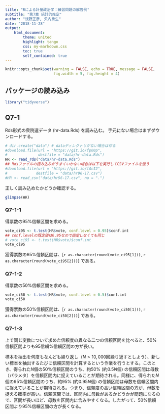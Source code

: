 ```yaml
---
title: "Rによる計量政治学：練習問題の解答例"
subtitle: "第7章 統計的推定"
author: "浅野正彦, 矢内勇生"
date: "2018-11-28"
output:
    html_document:
        theme: united
        highlight: tango
        css: my-markdown.css
        toc: true
        self_contained: true
---
```


```r
knitr::opts_chunk$set(warning = FALSE, echo = TRUE, message = FALSE,
                      fig.width = 5, fig.height = 4)
```

## パッケージの読み込み

```r
library("tidyverse")
```

## Q7-1

Rds形式の衆院選データ (hr-data.Rds) を読み込む。
手元にない場合はまずダウンロードする。
```r
# dir.create("data") # dataディレクトリがない場合は作る
#download.file(url = "https://git.io/fp00p",
#              destfile = "data/hr-data.Rds")
HR <- read_rds("data/hr-data.Rds")
## Rdsファイルの読み込みがうまくいかない場合は以下を実行してCSVファイルを使う
#download.file(url = "https://git.io/fAnI2",
#             destfile = "data/hr96-17.csv")
#HR <- read_csv("data/hr96-17.csv", na = ".")
```

正しく読み込めたかどうか確認する。
```r
glimpse(HR)
```

### Q7-1-1

得票数の95%信頼区間を求める。
```r
vote_ci95 <- t.test(HR$vote, conf.level = 0.95)$conf.int
## conf.levelの既定値は0.95なので指定しなくても同じ
# vote_ci95 <- t.test(HR$vote)$conf.int
vote_ci95
```

獲得票数の95%信頼区間は、[`r as.character(round(vote_ci95[1]))`, `r as.character(round(vote_ci95[2]))`] である。

### Q7-1-2

得票数の50%信頼区間を求める。
```r
vote_ci50 <- t.test(HR$vote, conf.level = 0.5)$conf.int
vote_ci50
```

獲得票数の50%信頼区間は、[`r as.character(round(vote_ci50[1]))`, `r as.character(round(vote_ci50[2]))`] である。


### Q7-1-3

上で同じ変数について求めた信頼度の異なる二つの信頼区間を比べると、50%信頼区間よりも95信頼%信頼区間の方が長い。

標本を抽出を何度もなんども繰り返し（$N > 10,000$回繰り返すとしよう）、新しい標本を抽出するたびに信頼区間を計算するという作業を行うとする。このとき、得られた$N$個の50%信頼区間のうち、約50% (約$0.5N$個) の信頼区間は母数（パラメタ）を信頼区間内に捉えていることが期待される。同様に、得られた$N$個の95%信頼区間のうち、約95% (約$0.95N$個) の信頼区間は母数を信頼区間内に捉えていることが期待される。つまり、信頼度の高い信頼区間の方が、母数を捉える確率が高い。信頼区間では、区間内に母数があるかどうかが問題になるので、区間が長いほど、母数を区間内に含みやすくなる。したがって、50%信頼区間より95%信頼区間の方が長くなる。
